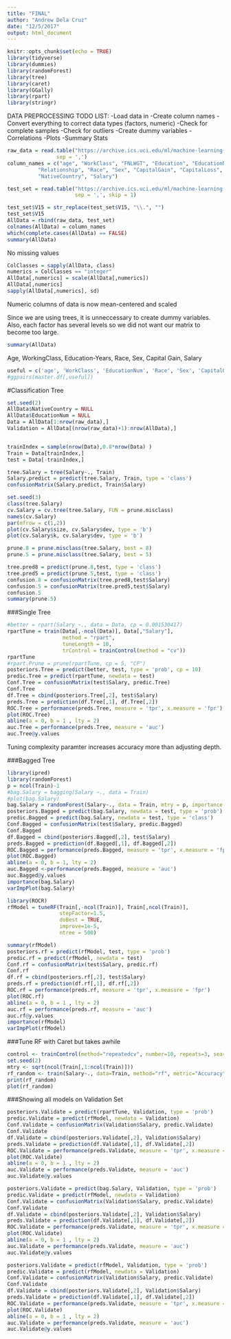 ```yaml
---
title: "FINAL"
author: "Andrew Dela Cruz"
date: "12/5/2017"
output: html_document
---
```


```r
knitr::opts_chunk$set(echo = TRUE)
library(tidyverse)
library(dummies)
library(randomForest)
library(tree)
library(caret)
library(GGally)
library(rpart)
library(stringr)
```

DATA PREPROCESSING TODO LIST:
-Load data in 
-Create column names 
-Convert everything to correct data types (factors, numeric)
-Check for complete samples
-Check for outliers
-Create dummy variables
-Correlations
-Plots
-Summary Stats

```r
raw_data = read.table("https://archive.ics.uci.edu/ml/machine-learning-databases/adult/adult.data",
                sep = ',')
column_names = c("age", "WorkClass", "FNLWGT", "Education", "EducationNum", "MartialStatus", "Occupation",
          "Relationship", "Race", "Sex", "CapitalGain", "CapitalLoss", "HoursWeek", 
          "NativeCountry", "Salary")

test_set = read.table("https://archive.ics.uci.edu/ml/machine-learning-databases/adult/adult.test",
                      sep = ',', skip = 1)

test_set$V15 = str_replace(test_set$V15, "\\.", "")
test_set$V15
AllData = rbind(raw_data, test_set)
colnames(AllData) = column_names
which(complete.cases(AllData) == FALSE)
summary(AllData)

```
No missing values 

```r
ColClasses = sapply(AllData, class)
numerics = ColClasses == "integer"
AllData[,numerics] = scale(AllData[,numerics])
AllData[,numerics]
sapply(AllData[,numerics], sd)
```
Numeric columns of data is now mean-centered and scaled

Since we are using trees, it is unneccessary to create dummy variables. Also, each factor has several levels so we did not want our matrix to become too large. 


```r
summary(AllData)
```
Age, WorkingClass, Education-Years, Race, Sex, Capital Gain, Salary
```r
useful = c('age', 'WorkClass', 'EducationNum', 'Race', 'Sex', 'CapitalGain', 'Salary')
#ggpairs(master.df[,useful])

```

#Classification Tree
```r
set.seed(2)
AllData$NativeCountry = NULL
AllData$EducationNum = NULL
Data = AllData[1:nrow(raw_data),]
Validation = AllData[(nrow(raw_data)+1):nrow(AllData),]


trainIndex = sample(nrow(Data),0.8*nrow(Data) )
Train = Data[trainIndex,]
test = Data[-trainIndex,]

tree.Salary = tree(Salary~., Train)
Salary.predict = predict(tree.Salary, Train, type = 'class')
confusionMatrix(Salary.predict, Train$Salary)
```

```r
set.seed(3)
class(tree.Salary)
cv.Salary = cv.tree(tree.Salary, FUN = prune.misclass)
names(cv.Salary)
par(mfrow = c(1,2))
plot(cv.Salary$size, cv.Salary$dev, type = 'b')
plot(cv.Salary$k, cv.Salary$dev, type = 'b')
```
```r
prune.8 = prune.misclass(tree.Salary, best = 8)
prune.5 = prune.misclass(tree.Salary, best = 5)

tree.pred8 = predict(prune.8,test, type = 'class')
tree.pred5 = predict(prune.5,test, type = 'class')
confusion.8 = confusionMatrix(tree.pred8,test$Salary)
confusion.5 = confusionMatrix(tree.pred5,test$Salary)
confusion.5
summary(prune.5)
```


###Single Tree
```r
#better = rpart(Salary ~., data = Data, cp = 0.001530417)
rpartTune = train(Data[,-ncol(Data)], Data[,"Salary"],
                  method = "rpart",
                  tuneLength = 10,
                  trControl = trainControl(method = "cv"))
rpartTune 
#rpart.Prune = prune(rpartTune, cp = 5, "CP")
posteriors.Tree = predict(better, test, type = 'prob', cp = 10)
predic.Tree = predict(rpartTune, newdata = test)
Conf.Tree = confusionMatrix(test$Salary, predic.Tree)
Conf.Tree
df.Tree = cbind(posteriors.Tree[,2], test$Salary)
preds.Tree = prediction(df.Tree[,1], df.Tree[,2])
ROC.Tree = performance(preds.Tree, measure = 'tpr', x.measure = 'fpr')
plot(ROC.Tree)
abline(a = 0, b = 1 , lty = 2)
auc.Tree = performance(preds.Tree, measure = 'auc')
auc.Tree@y.values

```
Tuning complexity paramter increases accuracy more than adjusting depth. 


###Bagged Tree
```r
library(ipred)
library(randomForest)
p = ncol(Train)-1
#bag.Salary = bagging(Salary ~., data = Train)
#plot(bag.Salary)
bag.Salary = randomForest(Salary~., data = Train, mtry = p, importance = TRUE, ntree = 500)
posteriors.Bagged = predict(bag.Salary, newdata = test, type = 'prob')
predic.Bagged = predict(bag.Salary, newdata = test, type = 'class')
Conf.Bagged = confusionMatrix(test$Salary, predic.Bagged)
Conf.Bagged
df.Bagged = cbind(posteriors.Bagged[,2], test$Salary)
preds.Bagged = prediction(df.Bagged[,1], df.Bagged[,2])
ROC.Bagged = performance(preds.Bagged, measure = 'tpr', x.measure = 'fpr')
plot(ROC.Bagged)
abline(a = 0, b = 1, lty = 2)
auc.Bagged <-performance(preds.Bagged, measure = 'auc')
auc.Bagged@y.values
importance(bag.Salary)
varImpPlot(bag.Salary)
```

```r
library(ROCR)
rfModel = tuneRF(Train[,-ncol(Train)], Train[,ncol(Train)], 
                 stepFactor=1.5,
                 doBest = TRUE,
                 improve=1e-5, 
                 ntree = 500)

summary(rfModel)
posteriors.rf = predict(rfModel, test, type = 'prob')
predic.rf = predict(rfModel, newdata = test)
Conf.rf = confusionMatrix(test$Salary, predic.rf)
Conf.rf
df.rf = cbind(posteriors.rf[,2], test$Salary)
preds.rf = prediction(df.rf[,1], df.rf[,2])
ROC.rf = performance(preds.rf, measure = 'tpr', x.measure = 'fpr')
plot(ROC.rf)
abline(a = 0, b = 1 , lty = 2)
auc.rf = performance(preds.rf, measure = 'auc')
auc.rf@y.values
importance(rfModel)
varImpPlot(rfModel)

```

###Tune RF with Caret but takes awhile
```r
control <- trainControl(method="repeatedcv", number=10, repeats=3, search="random")
set.seed(2)
mtry <- sqrt(ncol(Train[,1:ncol(Train)]))
rf_random <- train(Salary~., data=Train, method="rf", metric="Accuracy", tuneLength=5, trControl=control)
print(rf_random)
plot(rf_random)
```


###Showing all models on Validation Set
```r
posteriors.Validate = predict(rpartTune, Validation, type = 'prob')
predic.Validate = predict(rfModel, newdata = Validation)
Conf.Validate = confusionMatrix(Validation$Salary, predic.Validate)
Conf.Validate
df.Validate = cbind(posteriors.Validate[,2], Validation$Salary)
preds.Validate = prediction(df.Validate[,1], df.Validate[,2])
ROC.Validate = performance(preds.Validate, measure = 'tpr', x.measure = 'fpr')
plot(ROC.Validate)
abline(a = 0, b = 1 , lty = 2)
auc.Validate = performance(preds.Validate, measure = 'auc')
auc.Validate@y.values
```
```r
posteriors.Validate = predict(bag.Salary, Validation, type = 'prob')
predic.Validate = predict(rfModel, newdata = Validation)
Conf.Validate = confusionMatrix(Validation$Salary, predic.Validate)
Conf.Validate
df.Validate = cbind(posteriors.Validate[,2], Validation$Salary)
preds.Validate = prediction(df.Validate[,1], df.Validate[,2])
ROC.Validate = performance(preds.Validate, measure = 'tpr', x.measure = 'fpr')
plot(ROC.Validate)
abline(a = 0, b = 1 , lty = 2)
auc.Validate = performance(preds.Validate, measure = 'auc')
auc.Validate@y.values
```

```r
posteriors.Validate = predict(rfModel, Validation, type = 'prob')
predic.Validate = predict(rfModel, newdata = Validation)
Conf.Validate = confusionMatrix(Validation$Salary, predic.Validate)
Conf.Validate
df.Validate = cbind(posteriors.Validate[,2], Validation$Salary)
preds.Validate = prediction(df.Validate[,1], df.Validate[,2])
ROC.Validate = performance(preds.Validate, measure = 'tpr', x.measure = 'fpr')
plot(ROC.Validate)
abline(a = 0, b = 1 , lty = 2)
auc.Validate = performance(preds.Validate, measure = 'auc')
auc.Validate@y.values
```